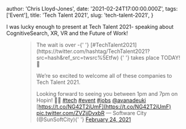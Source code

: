
  author: 'Chris Lloyd-Jones',
  date: '2021-02-24T17:00:00.000Z',
  tags: ['Event'],
  title: 'Tech Talent 2021',
  slug: 'tech-talent-2021',
}


<p>
  I was lucky enough to present at Tech Talent 2021- speaking about
  CognitiveSearch, XR, VR and the Future of Work!
</p>
<figure class="kg-card kg-embed-card">
  <blockquote class="twitter-tweet">
    The wait is over -{' '} [#TechTalent2021](https://twitter.com/hashtag/TechTalent2021?src=hash&ref_src=twsrc%5Etfw) {' '} takes place TODAY! 🎉

We’re so excited to welcome all of these companies to Tech Talent 2021.

Looking forward to seeing you between 1pm and 7pm on Hopin! 👩‍💻 [#tech](https://twitter.com/hashtag/tech?src=hash&ref_src=twsrc%5Etfw) [#event](https://twitter.com/hashtag/event?src=hash&ref_src=twsrc%5Etfw) [#jobs](https://twitter.com/hashtag/jobs?src=hash&ref_src=twsrc%5Etfw) [@avanadeuki](https://twitter.com/avanadeuki?ref_src=twsrc%5Etfw) [https://t.co/NG42T2iUmF](https://t.co/NG42T2iUmF) [pic.twitter.com/ZVZjjDvxbR](https://t.co/ZVZjjDvxbR)
&mdash; Software City (@SunSoftCity){' '}
<a href="https://twitter.com/SunSoftCity/status/1364485287355768832?ref_src=twsrc%5Etfw">
February 24, 2021
</a>

  </blockquote>
  <script
    async
    src="https://platform.twitter.com/widgets.js"
    charset="utf-8"
  ></script>
</figure>
